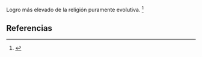 Logro más elevado de la religión puramente evolutiva. <ref>{{lib|LU|5|4|9}}</ref> 

== Referencias ==

<references />
